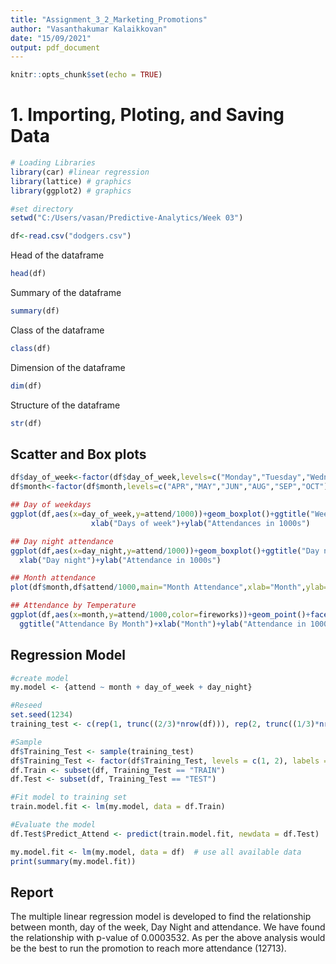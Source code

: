 ```yaml
---
title: "Assignment_3_2_Marketing_Promotions"
author: "Vasanthakumar Kalaikkovan"
date: "15/09/2021"
output: pdf_document
---
```


```r
knitr::opts_chunk$set(echo = TRUE)
```

# 1. Importing, Ploting, and Saving Data

```r
# Loading Libraries
library(car) #linear regression
library(lattice) # graphics 
library(ggplot2) # graphics 

#set directory
setwd("C:/Users/vasan/Predictive-Analytics/Week 03")

df<-read.csv("dodgers.csv")
```

Head of the dataframe
```r
head(df)
```

Summary of the dataframe
```r
summary(df)
```

Class of the dataframe
```r
class(df)
```

Dimension of the dataframe
```r
dim(df)
```

Structure of the dataframe
```r
str(df)
```

## Scatter and Box plots
```r
df$day_of_week<-factor(df$day_of_week,levels=c("Monday","Tuesday","Wednesday","Thursday","Friday","Saturday","Sunday"))
df$month<-factor(df$month,levels=c("APR","MAY","JUN","AUG","SEP","OCT"))
```

```r
## Day of weekdays
ggplot(df,aes(x=day_of_week,y=attend/1000))+geom_boxplot()+ggtitle("Weekdays Attendance")+
                  xlab("Days of week")+ylab("Attendances in 1000s")
```

```r
## Day night attendance
ggplot(df,aes(x=day_night,y=attend/1000))+geom_boxplot()+ggtitle("Day night Attendance")+
  xlab("Day night")+ylab("Attendance in 1000s")
```

```r
## Month attendance 
plot(df$month,df$attend/1000,main="Month Attendance",xlab="Month",ylab="Attendance in 1000s",las=1)
```

```r
## Attendance by Temperature
ggplot(df,aes(x=month,y=attend/1000,color=fireworks))+geom_point()+facet_wrap(day_night~skies)+
  ggtitle("Attendance By Month")+xlab("Month")+ylab("Attendance in 1000s")
```


## Regression Model

```r
#create model
my.model <- {attend ~ month + day_of_week + day_night}

#Reseed
set.seed(1234)
training_test <- c(rep(1, trunc((2/3)*nrow(df))), rep(2, trunc((1/3)*nrow(df))))

#Sample
df$Training_Test <- sample(training_test)
df$Training_Test <- factor(df$Training_Test, levels = c(1, 2), labels = c("TRAIN", "TEST"))
df.Train <- subset(df, Training_Test == "TRAIN")
df.Test <- subset(df, Training_Test == "TEST")

#Fit model to training set
train.model.fit <- lm(my.model, data = df.Train)

#Evaluate the model
df.Test$Predict_Attend <- predict(train.model.fit, newdata = df.Test)

my.model.fit <- lm(my.model, data = df)  # use all available data
print(summary(my.model.fit))

```

## Report

The multiple linear regression model is developed to find the relationship between month, day of the week, Day Night and attendance. We have found the relationship with p-value of 0.0003532. As per the above analysis would be the best to run the promotion to reach more attendance (12713). 

